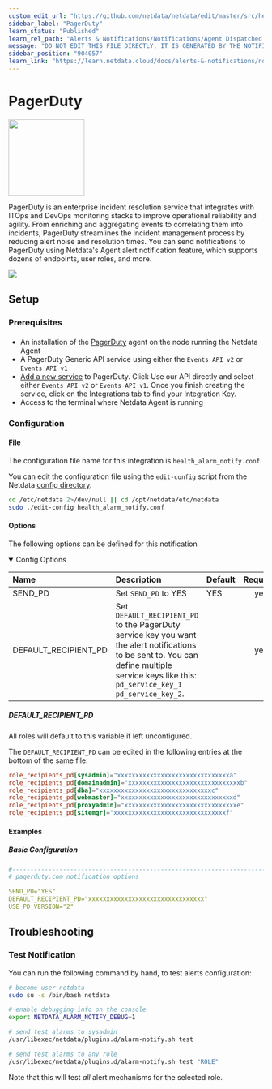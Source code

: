 ```yaml
---
custom_edit_url: "https://github.com/netdata/netdata/edit/master/src/health/notifications/pagerduty/metadata.yaml"
sidebar_label: "PagerDuty"
learn_status: "Published"
learn_rel_path: "Alerts & Notifications/Notifications/Agent Dispatched Notifications"
message: "DO NOT EDIT THIS FILE DIRECTLY, IT IS GENERATED BY THE NOTIFICATION'S metadata.yaml FILE"
sidebar_position: "904057"
learn_link: "https://learn.netdata.cloud/docs/alerts-&-notifications/notifications/agent-dispatched-notifications/pagerduty"
---
```



# PagerDuty


<img src="https://netdata.cloud/img/pagerduty.png" width="150"/>


PagerDuty is an enterprise incident resolution service that integrates with ITOps and DevOps monitoring stacks to improve operational reliability and agility. From enriching and aggregating events to correlating them into incidents, PagerDuty streamlines the incident management process by reducing alert noise and resolution times.
You can send notifications to PagerDuty using Netdata's Agent alert notification feature, which supports dozens of endpoints, user roles, and more.



<img src="https://img.shields.io/badge/maintained%20by-Netdata-%2300ab44" />

## Setup

### Prerequisites

#### 

- An installation of the [PagerDuty](https://www.pagerduty.com/docs/guides/agent-install-guide/) agent on the node running the Netdata Agent
- A PagerDuty Generic API service using either the `Events API v2` or `Events API v1`
- [Add a new service](https://support.pagerduty.com/docs/services-and-integrations#section-configuring-services-and-integrations) to PagerDuty. Click Use our API directly and select either `Events API v2` or `Events API v1`. Once you finish creating the service, click on the Integrations tab to find your Integration Key.
- Access to the terminal where Netdata Agent is running



### Configuration

#### File

The configuration file name for this integration is `health_alarm_notify.conf`.


You can edit the configuration file using the `edit-config` script from the
Netdata [config directory](/docs/netdata-agent/configuration#the-netdata-config-directory).

```bash
cd /etc/netdata 2>/dev/null || cd /opt/netdata/etc/netdata
sudo ./edit-config health_alarm_notify.conf
```
#### Options

The following options can be defined for this notification

<details open><summary>Config Options</summary>

| Name | Description | Default | Required |
|:----|:-----------|:-------|:--------:|
| SEND_PD | Set `SEND_PD` to YES | YES | yes |
| DEFAULT_RECIPIENT_PD | Set `DEFAULT_RECIPIENT_PD` to the PagerDuty service key you want the alert notifications to be sent to. You can define multiple service keys like this: `pd_service_key_1` `pd_service_key_2`. |  | yes |

##### DEFAULT_RECIPIENT_PD

All roles will default to this variable if left unconfigured.

The `DEFAULT_RECIPIENT_PD` can be edited in the following entries at the bottom of the same file:
```conf
role_recipients_pd[sysadmin]="xxxxxxxxxxxxxxxxxxxxxxxxxxxxxxxa"
role_recipients_pd[domainadmin]="xxxxxxxxxxxxxxxxxxxxxxxxxxxxxxxb"
role_recipients_pd[dba]="xxxxxxxxxxxxxxxxxxxxxxxxxxxxxxxc"
role_recipients_pd[webmaster]="xxxxxxxxxxxxxxxxxxxxxxxxxxxxxxxd"
role_recipients_pd[proxyadmin]="xxxxxxxxxxxxxxxxxxxxxxxxxxxxxxxe"
role_recipients_pd[sitemgr]="xxxxxxxxxxxxxxxxxxxxxxxxxxxxxxxf"
```


</details>

#### Examples

##### Basic Configuration



```yaml
#------------------------------------------------------------------------------
# pagerduty.com notification options

SEND_PD="YES"
DEFAULT_RECIPIENT_PD="xxxxxxxxxxxxxxxxxxxxxxxxxxxxxxxx"
USE_PD_VERSION="2"

```


## Troubleshooting

### Test Notification

You can run the following command by hand, to test alerts configuration:

```bash
# become user netdata
sudo su -s /bin/bash netdata

# enable debugging info on the console
export NETDATA_ALARM_NOTIFY_DEBUG=1

# send test alarms to sysadmin
/usr/libexec/netdata/plugins.d/alarm-notify.sh test

# send test alarms to any role
/usr/libexec/netdata/plugins.d/alarm-notify.sh test "ROLE"
```

Note that this will test _all_ alert mechanisms for the selected role.


